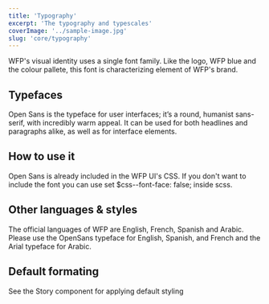 ```yaml
---
title: 'Typography'
excerpt: 'The typography and typescales'
coverImage: '../sample-image.jpg'
slug: 'core/typography'
---
```


WFP's visual identity uses a single font family. Like the logo, WFP blue and the colour pallete, this font is characterizing element of WFP's brand.

## Typefaces

Open Sans is the typeface for user interfaces; it’s a round, humanist sans-serif, with incredibly warm appeal. It can be used for both headlines and paragraphs alike, as well as for interface elements.

## How to use it

Open Sans is already included in the WFP UI's CSS. If you don't want to include the font you can use set \$css--font-face: false; inside scss.

## Other languages & styles

The official languages of WFP are English, French, Spanish and Arabic. Please use the OpenSans typeface for English, Spanish, and French and the Arial typeface for Arabic.

## Default formating

See the Story component for applying default styling

<Typeset />
